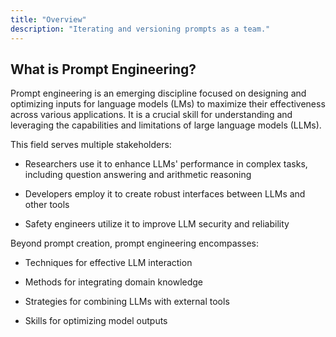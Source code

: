 ```yaml
---
title: "Overview"
description: "Iterating and versioning prompts as a team."
---
```


## What is Prompt Engineering?

Prompt engineering is an emerging discipline focused on designing and optimizing inputs for language models (LMs) to maximize their effectiveness across various applications. It is a crucial skill for understanding and leveraging the capabilities and limitations of large language models (LLMs).


This field serves multiple stakeholders:

- Researchers use it to enhance LLMs' performance in complex tasks, including question answering and arithmetic reasoning

- Developers employ it to create robust interfaces between LLMs and other tools

- Safety engineers utilize it to improve LLM security and reliability



Beyond prompt creation, prompt engineering encompasses:

- Techniques for effective LLM interaction

- Methods for integrating domain knowledge

- Strategies for combining LLMs with external tools

- Skills for optimizing model outputs

<CardGroup cols={2}>
  <Card title="Create a prompt"  href="../prompt/create-a-prompt">
  </Card>
  <Card title="Deploy a prompt"  href="../prompt/deploy-a-prompt">
    </Card>
    <Card title="Monitor a prompt"  href="../prompt/monitor-a-prompt">

  </Card>
<Card title="Test a prompt with test cases" href="../prompt/lab">

  </Card>
</CardGroup>
